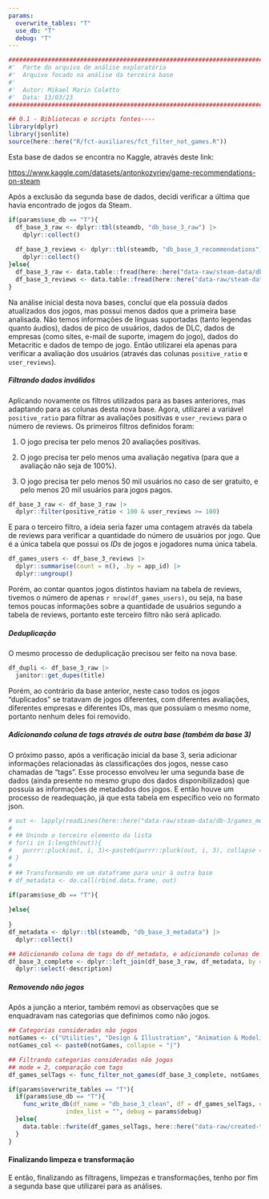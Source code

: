 ```yaml
---
params:
  overwrite_tables: "T"
  use_db: "T"
  debug: "T"
---
```

```r
########################################################################################## #
#'  Parte do arquivo de análise exploratória
#'  Arquivo focado na análise da terceira base
#' 
#'  Autor: Mikael Marin Coletto
#'  Data: 13/03/23
########################################################################################## #

## 0.1 - Bibliotecas e scripts fontes----
library(dplyr)
library(jsonlite)
source(here::here("R/fct-auxiliares/fct_filter_not_games.R"))
```

Esta base de dados se encontra no Kaggle, através deste link:

<https://www.kaggle.com/datasets/antonkozyriev/game-recommendations-on-steam>

Após a exclusão da segunda base de dados, decidi verificar a última que havia encontrado de jogos da Steam.

```r
if(params$use_db == "T"){
  df_base_3_raw <- dplyr::tbl(steamdb, "db_base_3_raw") |> 
    dplyr::collect()
  
  df_base_3_reviews <- dplyr::tbl(steamdb, "db_base_3_recommendations") |> 
    dplyr::collect()
}else{
  df_base_3_raw <- data.table::fread(here::here("data-raw/steam-data/db-3/games.csv"))
  df_base_3_reviews <- data.table::fread(here::here("data-raw/steam-data/db-3/recommendations.csv"))
}

```

Na análise inicial desta nova bases, concluí que ela possuía dados atualizados dos jogos, mas possui menos dados que a primeira base analisada. Não temos informações de línguas suportadas (tanto legendas quanto áudios), dados de pico de usuários, dados de DLC, dados de empresas (como sites, e-mail de suporte, imagem do jogo), dados do Metacritic e dados de tempo de jogo. Então utilizarei ela apenas para verificar a avaliação dos usuários (através das colunas `positive_ratio` e `user_reviews`).

##### Filtrando dados inválidos

Aplicando novamente os filtros utilizados para as bases anteriores, mas adaptando para as colunas desta nova base. Agora, utilizarei a variável `positive_ratio` para filtrar as avaliações positivas e `user_reviews` para o número de reviews. Os primeiros filtros definidos foram:

1.  O jogo precisa ter pelo menos 20 avaliações positivas.

2.  O jogo precisa ter pelo menos uma avaliação negativa (para que a avaliação não seja de 100%).

3.  O jogo precisa ter pelo menos 50 mil usuários no caso de ser gratuito, e pelo menos 20 mil usuários para jogos pagos.

```r
df_base_3_raw <- df_base_3_raw |> 
  dplyr::filter(positive_ratio < 100 & user_reviews >= 100)
```

E para o terceiro filtro, a ideia seria fazer uma contagem através da tabela de reviews para verificar a quantidade do número de usuários por jogo. Que é a única tabela que possui os *IDs* de jogos e jogadores numa única tabela.

```r
df_games_users <- df_base_3_reviews |> 
  dplyr::summarise(count = n(), .by = app_id) |> 
  dplyr::ungroup()
```

Porém, ao contar quantos jogos distintos haviam na tabela de reviews, tivemos o número de apenas `r nrow(df_games_users)`, ou seja, na base temos poucas informações sobre a quantidade de usuários segundo a tabela de reviews, portanto este terceiro filtro não será aplicado.

##### Deduplicação

O mesmo processo de deduplicação precisou ser feito na nova base.

```r
df_dupli <- df_base_3_raw |> 
  janitor::get_dupes(title)
```

Porém, ao contrário da base anterior, neste caso todos os jogos "duplicados" se tratavam de jogos diferentes, com diferentes avaliações, diferentes empresas e diferentes IDs, mas que possuíam o mesmo nome, portanto nenhum deles foi removido.

##### Adicionando coluna de tags através de outra base (também da base 3)

O próximo passo, após a verificação inicial da base 3, seria adicionar informações relacionadas às classificações dos jogos, nesse caso chamadas de "tags". Esse processo envolveu ler uma segunda base de dados (ainda presente no mesmo grupo dos dados disponibilizados) que possuía as informações de metadados dos jogos. E então houve um processo de readequação, já que esta tabela em específico veio no formato json.

```r
# out <- lapply(readLines(here::here("data-raw/steam-data/db-3/games_metadata.json")), fromJSON)
# 
# ## Unindo o terceiro elemento da lista
# for(i in 1:length(out)){
#   purrr::pluck(out, i, 3)<-paste0(purrr::pluck(out, i, 3), collapse = ",")
# }
# 
# ## Transformando em um dataframe para unir à outra base
# df_metadata <- do.call(rbind.data.frame, out)

if(params$use_db == "T"){
  
}else{
  
}
df_metadata <- dplyr::tbl(steamdb, "db_base_3_metadata") |> 
  dplyr::collect()

## Adicionando coluna de tags do df_metadata, e adicionando colunas de categoria, genero e tags extra do df anterior
df_base_3_complete <- dplyr::left_join(df_base_3_raw, df_metadata, by = "app_id") |> 
  dplyr::select(-description)
```

##### Removendo não jogos

Após a junção a nterior, também removi as observações que se enquadravam nas categorias que definimos como não jogos.

```r
## Categorias consideradas não jogos
notGames <- c("Utilities", "Design & Illustration", "Animation & Modeling", "Game Development", "Photo Editing", "Audio Production", "Video Production", "Accounting", "Movie", "Documentary", "Episodic", "Short", "Tutorial", "360 Video")
notGames_col <- paste0(notGames, collapse = "|")

## Filtrando categorias consideradas não jogos
## mode = 2, comparação com tags
df_games_selTags <- func_filter_not_games(df_base_3_complete, notGames_col, mode = 2, dbplyr = F)
```

```r
if(params$overwrite_tables == "T"){
  if(params$use_db == "T"){
    func_write_db(df_name = "db_base_3_clean", df = df_games_selTags, con = steamdb, overwrite = T, 
                index_list = "", debug = params$debug)
  }else{
    data.table::fwrite(df_games_selTags, here::here("data-raw/created-tables/db-games-3.csv"))
  }
}
```

#### Finalizando limpeza e transformação

E então, finalizando as filtragens, limpezas e transformações, tenho por fim a segunda base que utilizarei para as análises.
